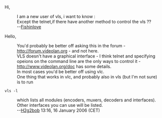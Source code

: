 Hi, 
:I am a new user of vls, i want to know :
:Except the telnet,if there have another method to control the vls ??
:--[[User:Fishinlove|Fishinlove]]

Hello,
:You'd probably be better off asking this in the forum - http://forum.videolan.org - and not here.
:VLS doesn't have a graphical interface - I think telnet and specifying opeions on the command line are the only ways to control it - http://www.videolan.org/doc has some details.
:In most cases you'd be better off using vlc.
:One thing that works in vlc, and probably also in vls (but I'm not sure) is to run
 vls -l
:which lists all modules (encoders, muxers, decoders and interfaces). Other interfaces you can use will be listed.
:--[[User:H2g2bob|H2g2bob]] 13:16, 16 January 2006 (CET)
